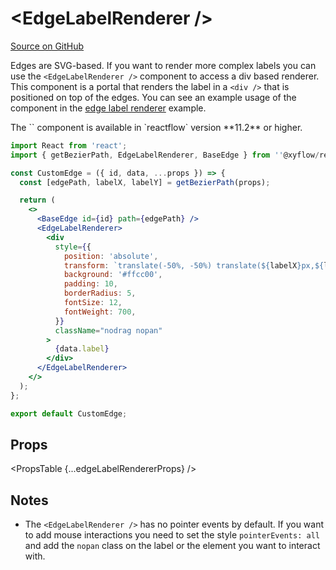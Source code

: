 
# &lt;EdgeLabelRenderer />

[Source on GitHub](https://github.com/wbkd/react-flow/blob/f919cb152dd5a92ec3b4d7e4568ffe099bc2af39/packages/react/src/components/EdgeLabelRenderer/index.tsx#L9)

Edges are SVG-based. If you want to render more complex labels you can use the
`<EdgeLabelRenderer />` component to access a div based renderer. This component
is a portal that renders the label in a `<div />` that is positioned on top of
the edges. You can see an example usage of the component in the [edge label renderer](/react-flow/examples/edges/edge-label-renderer)
example.

<Callout type="info">
  The `<EdgeLabelRenderer />` component is available in `reactflow` version
  **11.2** or higher.
</Callout>

```jsx
import React from 'react';
import { getBezierPath, EdgeLabelRenderer, BaseEdge } from ''@xyflow/react'';

const CustomEdge = ({ id, data, ...props }) => {
  const [edgePath, labelX, labelY] = getBezierPath(props);

  return (
    <>
      <BaseEdge id={id} path={edgePath} />
      <EdgeLabelRenderer>
        <div
          style={{
            position: 'absolute',
            transform: `translate(-50%, -50%) translate(${labelX}px,${labelY}px)`,
            background: '#ffcc00',
            padding: 10,
            borderRadius: 5,
            fontSize: 12,
            fontWeight: 700,
          }}
          className="nodrag nopan"
        >
          {data.label}
        </div>
      </EdgeLabelRenderer>
    </>
  );
};

export default CustomEdge;
```

## Props

<PropsTable {...edgeLabelRendererProps} />

## Notes

- The `<EdgeLabelRenderer />` has no pointer events by default. If you want to
  add mouse interactions you need to set the style `pointerEvents: all` and add
  the `nopan` class on the label or the element you want to interact with.
